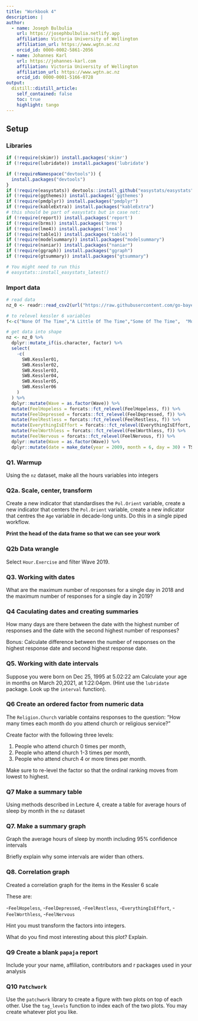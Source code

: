 ```yaml
---
title: "Workbook 4"
description: |
author:
  - name: Joseph Bulbulia
    url: https://josephbulbulia.netlify.app
    affiliation: Victoria University of Wellington
    affiliation_url: https://www.wgtn.ac.nz
    orcid_id: 0000-0002-5861-2056
  - name: Johannes Karl 
    url: https://johannes-karl.com
    affiliation: Victoria University of Wellington
    affiliation_url: https://www.wgtn.ac.nz
    orcid_id: 0000-0001-5166-0728
output:
  distill::distill_article:
    self_contained: false
    toc: true
    highlight: tango
---
```


## Setup

### Libraries

```r
if (!require(skimr)) install.packages('skimr')
if (!require(lubridate)) install.packages('lubridate')

if (!requireNamespace("devtools")) {
  install.packages("devtools")
}
if (!require(easystats)) devtools::install_github("easystats/easystats")
if (!require(ggthemes)) install.packages('ggthemes')
if (!require(pmdplyr)) install.packages("pmdplyr")
if (!require(kableExtra)) install.packages("kableExtra")
# this should be part of easystats but in case not:
if (!require(report)) install.packages('report')
if (!require(brms)) install.packages('brms')
if (!require(lme4)) install.packages('lme4')
if (!require(table1)) install.packages('table1')
if (!require(modelsummary)) install.packages("modelsummary")
if (!require(naniar)) install.packages("naniar")
if (!require(ggraph)) install.packages("ggraph")
if (!require(gtsummary)) install.packages("gtsummary")
```
```r
# You might need to run this
# easystats::install_easystats_latest()
```


### Import  data
```r
# read data
nz_0 <- readr::read_csv2(url("https://raw.githubusercontent.com/go-bayes/psych-447/main/data/nz/nz.csv"))

# to relevel kessler 6 variables
f<-c("None Of The Time","A Little Of The Time","Some Of The Time",  "Most Of The Time", "All Of The Time")

# get data into shape
nz <- nz_0 %>%
  dplyr::mutate_if(is.character, factor) %>%
  select(
    -c(
      SWB.Kessler01,
      SWB.Kessler02,
      SWB.Kessler03,
      SWB.Kessler04,
      SWB.Kessler05,
      SWB.Kessler06
    )
  ) %>%
  dplyr::mutate(Wave = as.factor(Wave)) %>%
  mutate(FeelHopeless = forcats::fct_relevel(FeelHopeless, f)) %>%
  mutate(FeelDepressed = forcats::fct_relevel(FeelDepressed, f)) %>%
  mutate(FeelRestless = forcats::fct_relevel(FeelRestless, f)) %>%
  mutate(EverythingIsEffort = forcats::fct_relevel(EverythingIsEffort, f)) %>%
  mutate(FeelWorthless = forcats::fct_relevel(FeelWorthless, f)) %>%
  mutate(FeelNervous = forcats::fct_relevel(FeelNervous, f)) %>%
  dplyr::mutate(Wave = as.factor(Wave)) %>%
  dplyr::mutate(date = make_date(year = 2009, month = 6, day = 30) + TSCORE) 

```



### Q1. Warmup

Using the `nz` dataset, make all the hours variables into integers 



### Q2a.  Scale, center, transform

Create a new indicator that standardises the `Pol.Orient` variable, create a new indicator that centers the `Pol.Orient` variable, create a new indicator that centres the `Age` variable in decade-long units. Do this in a single piped workflow. 

**Print the head of the data frame so that we can see your work **



### Q2b Data wrangle

Select `Hour.Exercise` and filter Wave 2019.



### Q3. Working with dates

What are the maximum number of responses for a single day in 2018 and the maximum number of responses for a single day in 2019? 



### Q4 Caculating dates and creating summaries

How many days are there between the date with the highest number of responses and the date with the second highest number of responses? 

Bonus: Calculate difference between the number of responses on the highest response date and second highest response date.



### Q5. Working with date intervals

Suppose you were born on Dec 25, 1995 at 5.02:22 am Calculate your age in months on March 20,2021, at 1:22:04pm. (Hint use the `lubridate` package. Look up the `interval` function).


### Q6 Create an ordered factor from numeric data

The `Religion.Church` variable contains responses to the question: "How many times each month do you attend church or religious service?"

Create factor with the following three levels:

1. People who attend church 0 times per month, 
2. People who attend church 1-3 times per month, 
3. People who attend church 4 or more times per month. 

Make sure to re-level the factor so that the ordinal ranking moves from lowest to highest.

### Q7 Make a summary table

Using methods described in Lecture 4, create a table for average hours of sleep by month in the `nz` dataset

### Q7. Make a summary graph

Graph the average hours of sleep by month including 95% confidence intervals

Briefly explain why some intervals are wider than others. 

### Q8. Correlation graph

Created a correlation graph for the items in the Kessler 6 scale

These are:

-`FeelHopeless`,
-`FeelDepressed`,
-`FeelRestless`,
-`EverythingIsEffort`,
-`FeelWorthless`,
-`FeelNervous`

Hint you must transform the factors into integers.

What do you find most interesting about this plot? Explain.



### Q9 Create a blank `papaja` report 

Include your your name, affiliation, contributors and r packages used in your analysis


### Q10 `Patchwork`


Use the `patchwork` library to create a figure with two plots on top of each other. Use the `tag_levels` function to index each of the two plots. You may create whatever plot you like. 



